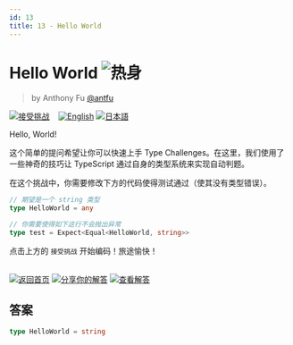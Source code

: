 ```yaml
---
id: 13
title: 13 - Hello World
---
```

<!--info-header-start--><h1>Hello World <img src="https://img.shields.io/badge/-%E7%83%AD%E8%BA%AB-teal" alt="热身"/> </h1><blockquote><p>by Anthony Fu <a href="https://github.com/antfu" target="_blank">@antfu</a></p></blockquote><p><a href="https://tsch.js.org/13/play/zh-CN" target="_blank"><img src="https://img.shields.io/badge/-%E6%8E%A5%E5%8F%97%E6%8C%91%E6%88%98-3178c6?logo=typescript&logoColor=white" alt="接受挑战"/></a> &nbsp;&nbsp;&nbsp;<a href="./README.md" target="_blank"><img src="https://img.shields.io/badge/-English-gray" alt="English"/></a>  <a href="./README.ja.md" target="_blank"><img src="https://img.shields.io/badge/-%E6%97%A5%E6%9C%AC%E8%AA%9E-gray" alt="日本語"/></a> </p><!--info-header-end-->

Hello, World!

这个简单的提问希望让你可以快速上手 Type Challenges。在这里，我们使用了一些神奇的技巧让 TypeScript 通过自身的类型系统来实现自动判题。 

在这个挑战中，你需要修改下方的代码使得测试通过（使其没有类型错误）。

```ts
// 期望是一个 string 类型
type HelloWorld = any
```

```ts
// 你需要使得如下这行不会抛出异常
type test = Expect<Equal<HelloWorld, string>>
```

点击上方的 `接受挑战` 开始编码！旅途愉快！

<!--info-footer-start--><br><a href="../../README.zh-CN.md" target="_blank"><img src="https://img.shields.io/badge/-%E8%BF%94%E5%9B%9E%E9%A6%96%E9%A1%B5-grey" alt="返回首页"/></a> <a href="https://tsch.js.org/13/answer/zh-CN" target="_blank"><img src="https://img.shields.io/badge/-%E5%88%86%E4%BA%AB%E4%BD%A0%E7%9A%84%E8%A7%A3%E7%AD%94-teal" alt="分享你的解答"/></a> <a href="https://tsch.js.org/13/solutions" target="_blank"><img src="https://img.shields.io/badge/-%E6%9F%A5%E7%9C%8B%E8%A7%A3%E7%AD%94-de5a77?logo=awesome-lists&logoColor=white" alt="查看解答"/></a> <!--info-footer-end-->


## 答案

```ts
type HelloWorld = string
```